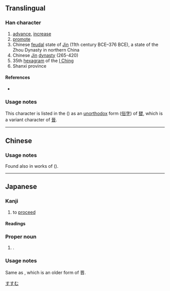 {{also|晉|㬜}}
{{character info/new}}
==Translingual==
{{ja-forms|晋|晋|[[晉]]}}

===Han character===
{{Han char|rn=72|rad=日|as=06|sn=10|four=|canj=MCA|ids=⿱亚日}}

# [[advance]], [[increase]]
# [[promote]]
# Chinese [[feudal]] state of [[Jin]] (11th century BCE–376 BCE), a state of the Zhou Dynasty in northern China
# Chinese [[w:Jin Dynasty (265–420)|Jin]] [[dynasty]] (265-420)
# 35th [[hexagram]] of the [[I Ching]]
# Shanxi province

====References====
* {{Han ref|kx=0495.020|dkj=13899|dj=0860.080|hdz=21506.030|uh=664B|ud=26187}}

===Usage notes===
This character is listed in the {{w|Kangxi dictionary}} ({{w|Zhengzitong|正字通}}) as an [[unorthodox]] form ([[俗字]]) of [[㬜]], which is a variant character of [[晉]].

----

==Chinese==
{{zh-see|晉|sv}}

===Usage notes===
Found also in {{w|Chinese calligraphy|calligraphic}} works of {{w|Yan Zhenqing|颜真卿}} ({{w|Tang dynasty}}).

----

==Japanese==

===Kanji===
{{ja-kanji|grade=8|rs=日06}} <!-- Not a shinjitai character. Both 晉 and 晋 are present in the Kangxi dictionary -->

# to [[proceed]]

====Readings====
{{ja-readings
|on=しん
|kun=すす-む
|nanori=くに, すすみ, すすむ, のぶ, ゆき
}}

===Proper noun===
{{ja-pos|proper|すすむ}}

# {{given name|male|lang=ja}}.

===Usage notes===
Same as {{l|ja|晉}}, which is an older form of 晋. <!-- 晉 is not the kyūjitai form of 晋 -->

[[Category:Japanese male given names|すすむ]]